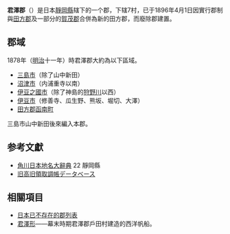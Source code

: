 {{日本郡 (廢除)
|郡= 君澤郡
|日文原名= 君沢郡
|平假名= きみさわぐん
|羅馬字拼音= Kimisawa-gun
|地圖=
|廢除時間= 1896年4月1日
|廢除理由= 實行郡制
|廢除時處置= '''君澤郡''' → [[田方郡|田方郡]]
|現在郡= 伊豆市
|都道府縣= 靜岡縣
|町=1
|村=11
|經度=
|緯度=
|注記=
|}}
'''君澤郡'''（{{jpn|j=君沢郡|kyu=君澤郡|hg=きみさわぐん|rm=Kimisawa gun|f=y}}）是日本[[靜岡縣|靜岡縣]]辖下的一个郡，下辖7村，已于1896年4月1日因實行郡制與[[田方郡|田方郡]]及一部分的[[賀茂郡|賀茂郡]]合併為新的田方郡，而廢除郡建置。

== 郡域 ==
1878年（[[明治|明治]]十一年）時君澤郡大約為以下區域。

* [[三島市|三島市]]（除了山中新田）
* [[沼津市|沼津市]]（内浦重寺以南）
* [[伊豆之國市|伊豆之國市]]（除了神島的[[狩野川|狩野川]]以西）
* [[伊豆市|伊豆市]]（修善寺、瓜生野、熊坂、堀切、大澤）
* [[田方郡|田方郡]][[函南町|函南町]]

三島市山中新田後來編入本郡。

== 参考文獻 ==
* [[角川日本地名大辭典|角川日本地名大辭典]] 22 靜岡縣
* [http://www.rekihaku.ac.jp/up-cgi/login.pl?p=param/kyud/db_param 旧高旧領取調帳データベース]{{Wayback|url=http://www.rekihaku.ac.jp/up-cgi/login.pl?p=param%2Fkyud%2Fdb_param |date=20200825042351 }}

== 相關項目 ==
* [[日本已不存在的郡列表|日本已不存在的郡列表]]
* [[君澤形|君澤形]]——幕末時期君澤郡戶田村建造的西洋帆船。

{{s-start}}
{{s-bef|before=－}}
{{s-ttl|title=行政區變遷|years=？－1896年}}
{{s-aft|after=[[田方郡|田方郡]]}}
{{end}}

{{伊豆國的郡}}